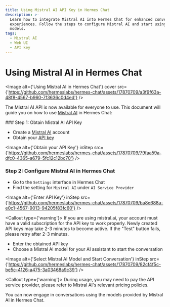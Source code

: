 ```yaml
---
title: Using Mistral AI API Key in Hermes Chat
description: >-
  Learn how to integrate Mistral AI into Hermes Chat for enhanced conversational
  experiences. Follow the steps to configure Mistral AI and start using its
  models.
tags:
  - Mistral AI
  - Web UI
  - API key
---
```


# Using Mistral AI in Hermes Chat

<Image alt={'Using Mistral AI in Hermes Chat'} cover src={'https://github.com/hermeslabs/hermes-chat/assets/17870709/a3f9f63a-48f8-4567-b960-7f3636c0d4ed'} />

The Mistral AI API is now available for everyone to use. This document will guide you on how to use [Mistral AI](https://mistral.ai/) in Hermes Chat:

<Steps>
  ### Step 1: Obtain Mistral AI API Key

  - Create a [Mistral AI](https://mistral.ai/) account
  - Obtain your [API key](https://console.mistral.ai/user/api-keys/)

  <Image alt={'Obtain your API Key'} inStep src={'https://github.com/hermeslabs/hermes-chat/assets/17870709/79faa59a-dfc0-4365-a679-5fc12c12bc70'} />

  ### Step 2: Configure Mistral AI in Hermes Chat

  - Go to the `Settings` interface in Hermes Chat
  - Find the setting for `Mistral AI` under `AI Service Provider`

  <Image alt={'Enter API Key'} inStep src={'https://github.com/hermeslabs/hermes-chat/assets/17870709/ba8e688a-e0c1-4567-9013-94205f83fc60'} />

  <Callout type={'warning'}>
    If you are using mistral.ai, your account must have a valid subscription for the API key to work
    properly. Newly created API keys may take 2-3 minutes to become active. If the "Test" button
    fails, please retry after 2-3 minutes.
  </Callout>

  - Enter the obtained API key
  - Choose a Mistral AI model for your AI assistant to start the conversation

  <Image alt={'Select Mistral AI Model and Start Conversation'} inStep src={'https://github.com/hermeslabs/hermes-chat/assets/17870709/82cf4f5c-be5c-4126-a475-3a03468a9c39'} />

  <Callout type={'warning'}>
    During usage, you may need to pay the API service provider, please refer to Mistral AI's relevant
    pricing policies.
  </Callout>
</Steps>

You can now engage in conversations using the models provided by Mistral AI in Hermes Chat.
